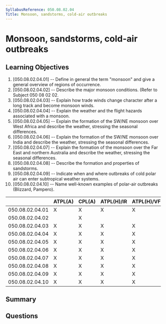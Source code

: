 ```yaml
---
SyllabusReference: 050.08.02.04
Title: Monsoon, sandstorms, cold-air outbreaks
---
```


# Monsoon, sandstorms, cold-air outbreaks

## Learning Objectives

1. [050.08.02.04.01] -- Define in general the term "monsoon" and give a general
   overview of regions of occurrence.
2. [050.08.02.04.02] -- Describe the major monsoon conditions. (Refer to Subject
   050 08 02 02.
3. [050.08.02.04.03] -- Explain how trade winds change character after a long
   track and become monsoon winds.
4. [050.08.02.04.04] -- Explain the weather and the flight hazards associated
   with a monsoon.
5. [050.08.02.04.05] -- Explain the formation of the SW/NE monsoon over West
   Africa and describe the weather, stressing the seasonal differences.
6. [050.08.02.04.06] -- Explain the formation of the SW/NE monsoon over India
   and describe the weather, stressing the seasonal differences.
7. [050.08.02.04.07] -- Explain the formation of the monsoon over the Far East
   and northern Australia and describe the weather, stressing the seasonal
   differences.
8. [050.08.02.04.08] -- Describe the formation and properties of sandstorms.
9. [050.08.02.04.09] -- Indicate when and where outbreaks of cold polar air can
   enter subtropical weather systems.
10. [050.08.02.04.10] -- Name well-known examples of polar-air outbreaks
    (Blizzard, Pampero).

|                 | ATPL(A) | CPL(A) | ATPL(H)/IR | ATPL(H)/VFR | CPL(H) | IR  | CBIR(A) |
| --------------- | ------- | ------ | ---------- | ----------- | ------ | --- | ------- |
| 050.08.02.04.01 | X       | X      | X          | X           | X      |     |         |
| 050.08.02.04.02 |         | X      |            |             | X      |     |         |
| 050.08.02.04.03 | X       | X      | X          | X           | X      |     |         |
| 050.08.02.04.04 | X       | X      | X          | X           | X      |     |         |
| 050.08.02.04.05 | X       | X      | X          | X           | X      |     |         |
| 050.08.02.04.06 | X       | X      | X          | X           | X      |     |         |
| 050.08.02.04.07 | X       | X      | X          | X           | X      |     |         |
| 050.08.02.04.08 | X       | X      | X          | X           | X      |     |         |
| 050.08.02.04.09 | X       | X      | X          | X           | X      |     |         |
| 050.08.02.04.10 | X       | X      | X          | X           | X      |     |         |

## Summary

## Questions
